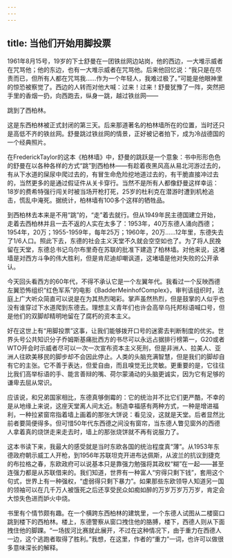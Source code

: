 ```yaml
---
---
---
```

title: 当他们开始用脚投票
---







1961年8月15号，19岁的下士舒曼在一团铁丝网边站岗，他的西边，一大堆示威者在咒骂他；他的东边，也有一大堆示威者在咒骂他。后来他回忆说：“我只是在尽责而已，但所有人都在咒骂我……作为一个年轻人，我难过极了。”可能是他眼神里的惊恐被察觉了。西边的人转而对他大喊：过来！过来！舒曼犹豫了一阵，突然把手里的香烟一扔，向西跑去，纵身一跳，越过铁丝网——

跳到了西柏林。

这是东西柏林被正式封闭的第三天。后来那道著名的柏林墙所在的位置，当时还只是高低不齐的铁丝网。舒曼跳过铁丝网的情景，正好被记者拍下，成为冷战德国的一个经典照片。

在FrederickTaylor的这本《柏林墙》中，舒曼的跳跃是一个意象：书中形形色色的舒曼在以各种各样的方式“跳”到西柏林——有趁着夜黑风高从易北河游过去的，有从下水道的屎尿中爬过去的，有冒生命危险挖地道过去的，有干脆直接冲过去的，当然更多的是通过假证件从关卡穿行。当然不是所有人都像舒曼这样幸运：18岁的费希特强行闯关时被当场开枪打死，25岁的杜利克在潜游时遭到机枪追击，慌乱中淹死。据统计，柏林墙有100多个这样的牺牲品。

到西柏林去本来是不用“跳”的，“走”着去就行。但从1949年民主德国建立开始，走着去西柏林并且一去不返的人实在太多了：1953年，40万东德人涌向西德；1954年，20万；1955-1959年，每年25万；1960年，20万……12年里，东德失去了1/6人口。照此下去，东德的社会主义天堂不久就会空空如也了。为了将人民挽留在天堂，东德总书记乌尔布里奇在苏联的批准下建造了柏林墙。对他来说，这堵墙是对西方斗争的伟大胜利，但是肯尼迪却嘲讽道，这堵墙是他对失败的公开承认。

今天回头看西方的60年代，不得不承认它是一个左翼年代。我看过一个反映西德左翼恐怖组织“红色军系”的电影《BadderMeinhofComplex》，审判该组织时，法庭上广大听众简直可以说是在为其热烈喝彩。掌声虽然热烈，但是鼓掌的人似乎也没有谁穿过下水道爬到东德去。理想主义青年们也许会高举乌托邦标语喊口号，但是他们的双脚却精明地留在了腐朽的资本主义。

好在这世上有“用脚投票”这事，让我们能够拨开口号的迷雾去判断制度的优劣。世界头号公共知识分子乔姆斯基痛批西方的书尽可以永远占据排行榜第一，G20或者WTO开会时示威者尽可以一次一次宣布资本主义死刑，但是非洲人、拉美人、亚洲人往欧美移民的脚步却不会因此停止。人类的头脑充满智慧，但是我们的脚却自有它的主张。它不善于表达，但爱自由，而且嗅觉无比灵敏。更重要的是，它往往比我们高举标语的手、能言善辩的嘴、荷尔蒙涌动的头脑更诚实，因为它有足够的谦卑去屈从常识。

应该说，和兄弟国家相比，东德真够倒霉的：它的统治并不比它们更严酷，不幸的是从地缘上来说，这座天堂离人间太近。制造幸福感有两种方式，一种是增进福利，一种拉紧窗帘指着墙上画着的那张大饼说：看见没，这就是天堂。后者显然比前者要简便得多。但可惜50年代东西德之间没有窗帘，当东德人瞥见窗外的西德人拿着真的烧饼走来走去时，墙上的那张烧饼就不再有说服力了。

这本书读下来，我最大的感受就是当时东欧各国的统治程度真“薄”。从1953年东德政府朝示威工人开枪，到1956年苏联坦克开进布达佩斯，从波兰的抗议到捷克的布拉格之春，东欧政府可以说基本只是靠强力勉强将其政权“糊”在一起——甚至连强力都是从苏联借来的。我们知道，世界有一种富人“穷得只剩下钱”，套用这个句式，世界上有一种强权，“虚弱得只剩下暴力”。如果那些东欧领导人知道另一国的领袖可以在几千万人被饿死之后还享受民众如痴如醉的万岁万岁万万岁，肯定会大惊失色进而妒火中烧。

书里有个情节颇有趣。在一个横跨东西柏林的建筑里，一个东德人试图从二楼窗口跳到楼下的西柏林。楼上，东德警察从窗口拽住他的胳膊，楼下，西德人则从下面拽住他的脚踝。“一场拔河比赛就此展开，不过在这种情况下，由于重力在西德人一边，这个逃跑者取得了胜利。”我想，在这里，作者的“重力”一词，也许可以做很多意味深长的解释。